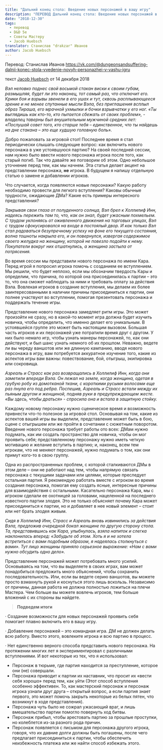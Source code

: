 ```yaml
---
title: "Дальний конец стола: Введение новых персонажей в вашу игру"
description: "ПЕРЕВОД Дальний конец стола: Введение новых персонажей в вашу игру"
date: "2018-12-30"
tags: 
  - перевод
  - D&D 5e
  - Советы Мастеру
  - Jacob Huebsch
translator: Станислав "drakzar" Иванов
author: Jacob Huebsch
---
```


Перевод: Станислав Иванов https://vk.com/@dungeonsandsuffering-dalnii-konec-stola-vvedenie-novyh-personazhei-v-vashu-igru

текст [Jacob Huebsch](https://vk.com/away.php?to=http%3A%2F%2Fkoboldpress.com%2Fauthor%2F%3Fauthorname%3DJacob%2520Huebsch&cc_key=) от 14 декабря 2018

_Вэл неловко поднес свой восьмой стакан виски к своим губам, размышляя, будет ли это наконец, тот самый раз, что отключит его. Крики боя и взрывы звенели в его ушах и тут, сквозь расплывающееся зрение и не менее спутанные мысли Вэла, без приглашения всплыл образ Тираша, его мрачной ухмылки и бочки взрывчатки у его ног. «Ты выглядишь как кто-то, кто пытается сбежать от своих проблем», - владелец таверны был внушительным мужчиной средних лет: «Послушай совет того, кто старше тебя – единственное, что ты найдешь на дне стакана – это еще худшую головную боль»._

Добро пожаловать за игровой стол! Последнее время я стал периодически слышать следующие вопрос: как включить нового персонажа в уже устоявшуюся партию? На своей последней сессии, нам нужно было ввести нового персонажа игрока после того, как старый погиб. Так что давайте же поговорим об этом. Одно небольшое уточнение перед тем, как мы начнем. Эта статья делает акцент на представлении персонажа, **не** игрока. В будущем я напишу отдельную статью о замене и добавлении игроков.

Что случается, когда появляются новые персонажи? Какую работу необходимо провести для легкого вступления? Каковы обычные трудности, ожидающие ДМа? Какие есть примеры интересного представления?

_Закрывая свои глаза от полуденного солнца, Вэл брел к Холлилиф Инн, надеясь пережить там то, что, как он знал, будет ужасным похмельем. С трудом уклоняясь от оживленного движения на торговых улицах, Вэл с трудом сфокусировался на входе в постоялый двор. И как только Вэл стал радоваться безупречному успеху на фоне его текущего состояния, волна тошноты накрыла его, и он повернулся, извергая содержимое своего желудка на женщину, которой не повезло подойти к нему. Покупатели вокруг них отшатнулись, а женщина застыла от потрясения._

Во время сессии мы представили нового персонажа по имени Кара. Перед игрой я попросил игрока помочь с созданием ее вступлением. Мы решили, что будет неплохо, если мы обозначим твердость Кары и определим, что причина, по которой она присоединилась к партии – это то, что она сможет наблюдать за ними и требовать оплату за действия Вэла. Вовлекая игроков в создание вступления, мы делаем их более заинтересованными в наличии причины присоединиться к партии, они полнее участвуют во вступлении, помогая презентовать персонажа и поддержать течение игры.

Представление нового персонажа замедляет ритм игры. Это может произойти не сразу, но в какой-то момент игра должна будет изучить новичка, чтобы определить, что именно делает его уникальным. В устоявшейся группе это может быть настоящим вызовом. Большая часть игроков и их персонажей уже потратили время друг с другом. У них было немало игр, чтобы узнать манеры персонажей, то, как они действуют, и был шанс узнать немного об их прошлом. Неважно, ведете ли вы череду ваншотов или же длинную кампанию, вводя нового персонажа в игру, вам потребуется аккуратное изучение того, какие из аспектов игры вам важны: повествование, бой, отыгрыш, экипировка или сокровища.

_Азреаль и Страсс как раз возвращались в Холлилиф Инн, когда они заметили впереди Вэла. Он лежал на земле, когда женщина, одетая в грубую робу из домотканой ткани, с короткими русыми волосами еще раз пнула его под ребра. Поспешив, Азреаль и Страсс встали между их пьяным другом и женщиной, подняв руки в предупреждающем жесте. «Вы здесь, чтобы драться» - спросила она и встала в защитную стойку._

Каждому новому персонажу нужно сценическое время и возможность привнести что-то полезное за игровой стол. Основывая на том, какие из аспектов вашей игры вы выделили, представление может быть в бою, сцене с отыгрышем или же пройти в сочетании с сюжетным поворотом. Введение нового персонажа требует работы ото всех: ДМам нужно подумать, как им создать пространство для новичка, чтобы он мог проявить себя; представленному персонажу нужно иметь четкую мотивацию и желание вступить в партию; и, наконец, всем тем игрокам, что не меняют персонажей, нужно подумать о том, как они примут кого-то в свою группу.

Одна из распространенных проблем, с которой сталкиваются ДМы в этом деле – они не работают над тем, чтобы напрямую связать персонажа с текущими задачами или целями, которые преследует остальная партия. Я рекомендую работать вместе с игроком во время создания персонажа, помогая ему создать ясные, интересные причины для взаимодействия с остальными. Касательно персонажа Кара, мы с игроком сделали ее охотницей за головами, нацеленной на последнего известного партии злодея. Это не только объясняет почему Кара может присоединиться к партии, но и добавляет в нее новый элемент – стоит или нет брать злодея живым.

_Сидя в Холлилиф Инн, Страсс и Азреаль вновь извинились за действия Вэла, предложив очередной бокал женщине по другую сторону стола. Та, представившись как Кара, улыбнулась, взяла напиток и слегка наклонилась вперед: «Забудьте об этом. Хоть я и не хотела встретиться с вами подобным образом, я надеялась столкнуться с вами». Тут лицо женщины приняло серьезное выражение: «Нам с вами нужно обсудить одно дело»._

Представление персонажей может потребовать много усилий. Основываясь на том, что вы выделяете в своих играх, вам может понадобиться предложить много объяснений, чтобы сохранить последовательность. Или, если вы ведете серию ваншотов, вы можете просто взмахнуть рукой и коснуться этого лишь вскользь. Независимо от причины, данная работа не должна полностью ложиться на плечи Мастера. Чем больше вы можете вовлечь игроков, тем больше вложений с их стороны вы найдете.

> **Подведем итоги**

· Создание возможности для новых персонажей проявить себя помогает плавно включить его в вашу игру.

· Добавление персонажей – это командная игра. ДМ не должен делать всю работу. Вместо этого, вовлеките игрока и всю партию в процесс.

· Нет единственно верного способа представить нового персонажа. На протяжении многих лет я экспериментировал с различными вступлениями. И вот некоторые из тех, что я использовал:

- Персонаж в тюрьме, где партия находится за преступление, которое они (не) совершали.
- Персонажа приводит к партии их наставник, что просит их «вести себя хорошо» перед тем, как уйти (Этот способ вступления особенно эффективен. То, как мастерский персонаж и персонаж игрока узнали друг друга – открытый вопрос, а если партия знает первого, это может помочь закрыть некоторые из белых пятен, что возникнут в ходе представления).
- Персонажа чуть было не сожрал ужасающий враг, и лишь вмешательство партии помогло повернуть ход битвы.
- Персонаж прибыл, чтобы арестовать партию за прошлые проступки, но колеблется из-за разного рода причин.
- Персонаж появляется с письмом для персонажа другого игрока, говоря, что их давние долги должны быть погашены, после чего предлагает присоединиться к партии, чтобы обеспечить неизбежность платежа или же найти способ избежать этого.